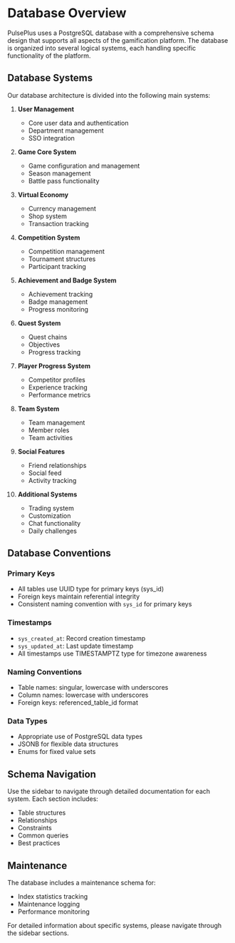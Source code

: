# Database Overview

PulsePlus uses a PostgreSQL database with a comprehensive schema design that supports all aspects of the gamification platform. The database is organized into several logical systems, each handling specific functionality of the platform.

## Database Systems

Our database architecture is divided into the following main systems:

1. **User Management**
   - Core user data and authentication
   - Department management
   - SSO integration

2. **Game Core System**
   - Game configuration and management
   - Season management
   - Battle pass functionality

3. **Virtual Economy**
   - Currency management
   - Shop system
   - Transaction tracking

4. **Competition System**
   - Competition management
   - Tournament structures
   - Participant tracking

5. **Achievement and Badge System**
   - Achievement tracking
   - Badge management
   - Progress monitoring

6. **Quest System**
   - Quest chains
   - Objectives
   - Progress tracking

7. **Player Progress System**
   - Competitor profiles
   - Experience tracking
   - Performance metrics

8. **Team System**
   - Team management
   - Member roles
   - Team activities

9. **Social Features**
   - Friend relationships
   - Social feed
   - Activity tracking

10. **Additional Systems**
    - Trading system
    - Customization
    - Chat functionality
    - Daily challenges

## Database Conventions

### Primary Keys
- All tables use UUID type for primary keys (sys_id)
- Foreign keys maintain referential integrity
- Consistent naming convention with `sys_id` for primary keys

### Timestamps
- `sys_created_at`: Record creation timestamp
- `sys_updated_at`: Last update timestamp
- All timestamps use TIMESTAMPTZ type for timezone awareness

### Naming Conventions
- Table names: singular, lowercase with underscores
- Column names: lowercase with underscores
- Foreign keys: referenced_table_id format

### Data Types
- Appropriate use of PostgreSQL data types
- JSONB for flexible data structures
- Enums for fixed value sets

## Schema Navigation

Use the sidebar to navigate through detailed documentation for each system. Each section includes:
- Table structures
- Relationships
- Constraints
- Common queries
- Best practices

## Maintenance

The database includes a maintenance schema for:
- Index statistics tracking
- Maintenance logging
- Performance monitoring

For detailed information about specific systems, please navigate through the sidebar sections. 